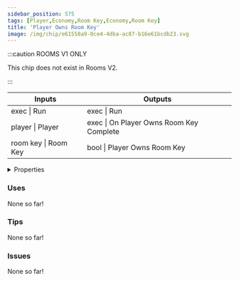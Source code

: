 ```yaml
---
sidebar_position: 575
tags: [Player,Economy,Room Key,Economy,Room Key]
title: 'Player Owns Room Key'
image: /img/chip/e61558a9-0ce4-4dba-ac87-b16e61bcdb23.svg
---
```




:::caution ROOMS V1 ONLY
    
This chip does not exist in Rooms V2.

:::


<IChip uuid="e61558a9-0ce4-4dba-ac87-b16e61bcdb23"/>

<table><thead><tr><th>Inputs</th><th>Outputs</th></tr></thead><tbody><tr><td>exec | Run</td><td>exec | Run</td></tr><tr><td>player | Player</td><td>exec | On Player Owns Room Key Complete</td></tr><tr><td>room key | Room Key</td><td>bool | Player Owns Room Key</td></tr></tbody></table>

<details>
  <summary>Properties</summary>
  <div>
    <div>
    <table>
      <tbody>
        <tr>
          <td>Is beta required?</td>
          <td>No</td>
        </tr>
        <tr>
          <td>Is chip a trolling risk?</td>
          <td>No</td>
        </tr>
        <tr>
          <td>Is chip a role assignment risk?</td>
          <td>No</td>
        </tr>
        <tr>
          <td>Chip UUID</td>
          <td>e61558a9-0ce4-4dba-ac87-b16e61bcdb23</td>
        </tr>
        <tr>
          <td>Room availability</td>
          <td>Rooms V1 only</td>
        </tr>
      </tbody>
    </table>
    </div>
  </div>
</details>

### Uses

None so far!

### Tips

None so far!

### Issues

None so far!